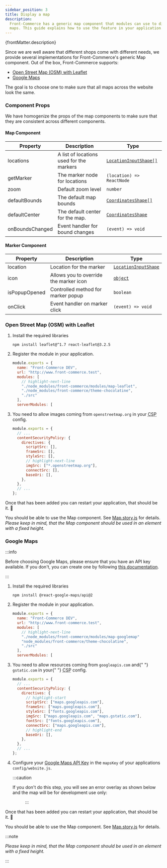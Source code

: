 ```yaml
---
sidebar_position: 3
title: Display a map
description:
  Front-Commerce has a generic map component that modules can use to display
  maps. This guide explains how to use the feature in your application.
---
```



<p>{frontMatter.description}</p>

Since we are well aware that different shops come with different needs, we
provide several implementations for Front-Commerce's generic Map component. Out
of the box, Front-Commerce supports:

- [Open Street Map (OSM) with Leaflet](#open-street-map-osm-with-leaflet)
- [Google Maps](#google-maps)

The goal is to choose one to make sure that all maps across the website look the
same.

### Component Props

We have homogenize the props of the map components to make sure that they are
consistent across different components.

#### Map Component

| Property        | Description                              | Type                                                                                                                                                          |
| --------------- | ---------------------------------------- | ------------------------------------------------------------------------------------------------------------------------------------------------------------- |
| locations       | A list of locations used for the markers | [`LocationInputShape[]`](https://gitlab.blackswift.cloud/front-commerce/front-commerce/-/blob/784684ce56cca69ca5c2e42d5d421a8c0b4bb9c3/src/web/theme/components/organisms/Map/location.js#L65-74) |
| getMarker       | The marker node for locations            | `(location) => ReactNode`                                                                                                                                     |
| zoom            | Default zoom level                       | `number`                                                                                                                                                      |
| defaultBounds   | The default map bounds                   | [`CoordinatesShape[]`](https://gitlab.blackswift.cloud/front-commerce/front-commerce/-/blob/784684ce56cca69ca5c2e42d5d421a8c0b4bb9c3/src/web/theme/components/organisms/Map/location.js#L59-62) |
| defaultCenter   | The default center for the map.          | [`CoordinatesShape` ](https://gitlab.blackswift.cloud/front-commerce/front-commerce/-/blob/784684ce56cca69ca5c2e42d5d421a8c0b4bb9c3/src/web/theme/components/organisms/Map/location.js#L59-62) |
| onBoundsChanged | Event handler for bound changes          | `(event) => void`                                                                                                                                             |

#### Marker Component

| Property      | Description                            | Type                                                                                                                                                         |
| ------------- | -------------------------------------- | ------------------------------------------------------------------------------------------------------------------------------------------------------------ |
| location      | Location for the marker                | [`LocationInputShape` ](https://gitlab.blackswift.cloud/front-commerce/front-commerce/-/blob/784684ce56cca69ca5c2e42d5d421a8c0b4bb9c3/src/web/theme/components/organisms/Map/location.js#L65-74) |
| icon          | Allows you to override the marker icon | [`object`](https://gitlab.blackswift.cloud/front-commerce/front-commerce/-/blob/784684ce56cca69ca5c2e42d5d421a8c0b4bb9c3/src/web/theme/components/organisms/Map/index.js#L25-31) |
| isPopupOpened | Controlled method for marker popup     | `boolean`                                                                                                                                                    |
| onClick       | Event handler on marker click          | `(event) => void`                                                                                                                                            |

### Open Street Map (OSM) with Leaflet

1.  Install the required libraries

    ```shell
    npm install leaflet@^1.7 react-leaflet@3.2.5
    ```

1.  Register the module in your application.

    ```js title=".front-commerce.js"
    module.exports = {
      name: "Front-Commerce DEV",
      url: "http://www.front-commerce.test",
      modules: [
        // highlight-next-line
        "./node_modules/front-commerce/modules/map-leaflet",
        "./node_modules/front-commerce/theme-chocolatine",
        "./src"
      ],
      serverModules: [
    ```

1.  <span>
      You need to allow images coming from <code>openstreetmap.org</code> in
      your <abbr title="Content Security Policy">CSP</abbr> config.
    </span>

    ```js title="src/config/website.js"
    module.exports = {
      // ...
      contentSecurityPolicy: {
        directives: {
          scriptSrc: [],
          frameSrc: [],
          styleSrc: [],
          // highlight-next-line
          imgSrc: ["*.openstreetmap.org"],
          connectSrc: [],
          baseUri: [],
        },
      },
      // ...
    };
    ```

Once that has been added you can restart your application, that should be it. 🎉

You should be able to use the Map component. See
[Map.story.js](https://gitlab.blackswift.cloud/front-commerce/front-commerce/-/blob/784684ce56cca69ca5c2e42d5d421a8c0b4bb9c3/modules/map-leaflet/web/theme/components/organisms/Map/Map.story.js)
for details. _Please keep in mind, that the Map component should be used in an
element with a fixed height._

### Google Maps

:::info

Before choosing Google Maps, please ensure that you have an API key available.
If you don't, you can create one by following
[this documentation](https://developers.google.com/maps/documentation/javascript/get-api-key#creating-api-keys).

:::

1. Install the required libraries

   ```shell
   npm install @react-google-maps/api@2
   ```

1. Register the module in your application.

   ```js title=".front-commerce.js"
   module.exports = {
     name: "Front-Commerce DEV",
     url: "http://www.front-commerce.test",
     modules: [
       // highlight-next-line
       "./node_modules/front-commerce/modules/map-googlemap"
       "node_modules/front-commerce/theme-chocolatine",
       "./src"
     ],
     serverModules: [
   ```

1. <span>
     You need to allow resources coming from <code>googleapis.com</code> and{" "}
     <code>gstatic.com</code> in your{" "}
     <abbr title="Content Security Policy">CSP</abbr> config.
   </span>

   ```js title="src/config/website.js"
   module.exports = {
     // ...
     contentSecurityPolicy: {
       directives: {
         // highlight-start
         scriptSrc: ["maps.googleapis.com"],
         frameSrc: ["maps.googleapis.com"],
         styleSrc: ["fonts.googleapis.com"],
         imgSrc: ["maps.googleapis.com", "maps.gstatic.com"],
         fontSrc: ["fonts.googleapis.com"],
         connectSrc: ["maps.googleapis.com"],
         // highlight-end
         baseUri: [],
       },
     },
     // ...
   };
   ```

1. Configure your
   [Google Maps API Key](https://developers.google.com/maps/documentation/javascript/get-api-key)
   in the `mapsKey` of your applications `config/website.js`.

   :::caution

   If you don't do this step, you will see an error overlay as shown below and
   the map will be for development use only:

   <BrowserWindow>
     <Figure
       src={require("./assets/google-maps-no-api-key.png").default}
       alt="The interface of Google Maps with an alert explaining Google Maps couldn't load properly"
     />
   </BrowserWindow>

   :::

Once that has been added you can restart your application, that should be it. 🎉

You should be able to use the Map component. See
[Map.story.js](https://gitlab.blackswift.cloud/front-commerce/front-commerce/-/blob/784684ce56cca69ca5c2e42d5d421a8c0b4bb9c3/modules/map-googlemap/web/theme/components/organisms/Map/Map.story.js)
for details.

:::note

_Please keep in mind, that the Map component should be used in an element with a
fixed height._

:::
